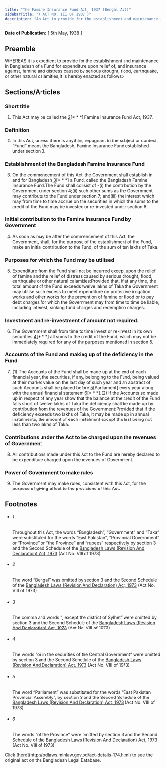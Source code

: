 ```yaml
---
title: "The Famine Insurance Fund Act, 1937 (Bengal Act)"
sidebarTitle: "( ACT NO. III OF 1938 )"
description: "An Act to provide for the establishment and maintenance in Bangladesh of a Fund called the Bangladesh Famine Insurance Fund for expenditure upon relief of, and insurance against, famine and distress caused by serious drought, flood, earthquake or other natural calamities.1♣"
---
```


**Date of Publication:** [ 5th May, 1938 ]

## Preamble

WHEREAS it is expedient to provide for the establishment and maintenance in Bangladesh of a Fund for expenditure upon relief of, and insurance against, famine and distress caused by serious drought, flood, earthquake, or other natural calamities;It is hereby enacted as follows:-

## Sections/Articles

### Short title

1. This Act may be called the [2](1)[\* \* \*] Famine Insurance Fund Act, 1937.

### Definition

2. In this Act, unless there is anything repugnant in the subject or context, “Fund” means the Bangladesh, Famine Insurance Fund established under section 3.

### Establishment of the Bangladesh Famine Insurance Fund

3. On the commencement of this Act, the Government shall establish in and for Bangladesh [3](1)[\* \* \*] a Fund, called the Bangladesh Famine Insurance Fund.The Fund shall consist of -(i) the contribution by the Government under section 4;(ii) such other sums as the Government may contribute to the Fund under section 7; and(iii) the interest which may from time to time accrue on the securities in which the sums to the credit of the Fund may be invested or re-invested under section 6.

### Initial contribution to the Famine Insurance Fund by Government

4. As soon as may be after the commencement of this Act, the Government, shall, for the purpose of the establishment of the Fund, make an initial contribution to the Fund, of the sum of ten lakhs of Taka.

### Purposes for which the Fund may be utilised

5. Expenditure from the Fund shall not be incurred except upon the relief of famine and the relief of distress caused by serious drought, flood, earthquake or other natural calamities:Provided that, if at any time, the total amount of the Fund exceeds twelve lakhs of Taka the Government may utilise such excess to meet expenditure on protective irrigation works and other works for the prevention of famine or flood or to pay debt charges for which the Government may from time to time be liable, including interest, sinking fund charges and redemption charges.

### Investment and re-investment of amount not required.

6. The Government shall from time to time invest or re-invest in its own securities [4](1)[\* \* \*] all sums to the credit of the Fund, which may not be immediately required for any of the purposes mentioned in section 5.

### Accounts of the Fund and making up of the deficiency in the Fund

7. (1) The Accounts of the Fund shall be made up at the end of each financial year, the securities, if any, belonging to the Fund, being valued at their market value on the last day of such year and an abstract of such Accounts shall be placed before [5](1)[Parliament] every year along with the annual financial statement [6](2)[\* \* \*].(2) If the Accounts so made up in respect of any year show that the balance at the credit of the Fund falls short of twelve lakhs of Taka the deficiency shall be made up by contribution from the revenues of the Government:Provided that if the deficiency exceeds two lakhs of Taka, it may be made up in annual instalments, the amount of each instalment except the last being not less than two lakhs of Taka.

### Contributions under the Act to be charged upon the revenues of Government

8. All contributions made under this Act to the Fund are hereby declared to be expenditure charged upon the revenues of Government.

### Power of Government to make rules

9. The Government may make rules, consistent with this Act, for the purpose of giving effect to the provisions of this Act.

## Footnotes

- ###### 1

  Throughout this Act, the words “Bangladesh”, “Government” and “Taka” were substituted for the words “East Pakistan”, “Provincial Government” or “Province” or “the Province” and “rupees” respectively by section 3 and the Second Schedule of the [Bangladesh Laws (Revision And Declaration) Act, 1973](/laws/volume-17/act-430 "Bangladesh Laws (Revision And Declaration) Act, 1973") (Act No. VIII of 1973)

- ###### 2

  The word “Bengal” was omitted by section 3 and the Second Schedule of the [Bangladesh Laws (Revision And Declaration) Act, 1973](/laws/volume-17/act-430 "Bangladesh Laws (Revision And Declaration) Act, 1973") (Act No. VIII of 1973)

- ###### 3

  The comma and words “, except the district of Sylhet” were omitted by section 3 and the Second Schedule of the [Bangladesh Laws (Revision And Declaration) Act, 1973](/laws/volume-17/act-430 "Bangladesh Laws (Revision And Declaration) Act, 1973") (Act No. VIII of 1973)

- ###### 4

  The words “or in the securities of the Central Government” were omitted by section 3 and the Second Schedule of the [Bangladesh Laws (Revision And Declaration) Act, 1973](/laws/volume-17/act-430 "Bangladesh Laws (Revision And Declaration) Act, 1973") (Act No. VIII of 1973)

- ###### 5

  The word “Parliament” was substituted for the words “East Pakistan Provincial Assembly”, by section 3 and the Second Schedule of the [Bangladesh Laws (Revision And Declaration) Act, 1973](/laws/volume-17/act-430 "Bangladesh Laws (Revision And Declaration) Act, 1973") (Act No. VIII of 1973)

- ###### 6

  The words “of the Province” were omitted by section 3 and the Second Schedule of the [Bangladesh Laws (Revision And Declaration) Act, 1973](/laws/volume-17/act-430 "Bangladesh Laws (Revision And Declaration) Act, 1973") (Act No. VIII of 1973)

<Note>
  Click [here](http://bdlaws.minlaw.gov.bd/act-details-174.html) to see the original act on the Bangladesh Legal Database.
</Note>
